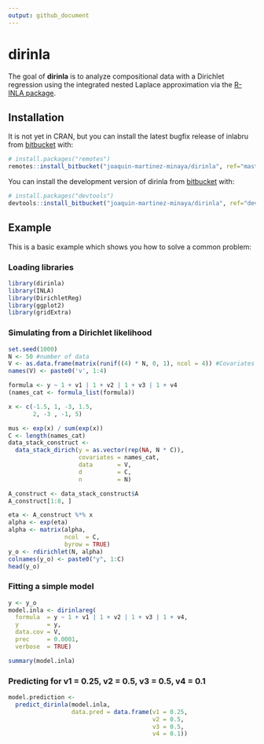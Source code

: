 ```yaml
---
output: github_document
---
```


# dirinla

The goal of **dirinla** is to analyze compositional data with a Dirichlet regression using the integrated nested Laplace approximation via the [R-INLA package](http://www.r-inla.org). 

## Installation

It is not yet in CRAN, but you can install the latest bugfix release of inlabru from [bitbucket](https://bitbucket.org/) with:

```r
# install.packages("remotes")
remotes::install_bitbucket("joaquin-martinez-minaya/dirinla", ref="master")
```

You can install the development version of dirinla from [bitbucket](https://bitbucket.org/) with:
```r
# install.packages("devtools")
devtools::install_bitbucket("joaquin-martinez-minaya/dirinla", ref="devel")
```

## Example
This is a basic example which shows you how to solve a common problem:

### Loading libraries
```r
library(dirinla)
library(INLA)
library(DirichletReg)
library(ggplot2)
library(gridExtra)
```

### Simulating from a Dirichlet likelihood 
```r
set.seed(1000)
N <- 50 #number of data
V <- as.data.frame(matrix(runif((4) * N, 0, 1), ncol = 4)) #Covariates
names(V) <- paste0('v', 1:4)

formula <- y ~ 1 + v1 | 1 + v2 | 1 + v3 | 1 + v4
(names_cat <- formula_list(formula))

x <- c(-1.5, 1, -3, 1.5,
       2, -3 , -1, 5)

mus <- exp(x) / sum(exp(x))
C <- length(names_cat)
data_stack_construct <-
  data_stack_dirich(y = as.vector(rep(NA, N * C)),
                    covariates = names_cat,
                    data       = V,
                    d          = C,
                    n          = N)

A_construct <- data_stack_construct$A
A_construct[1:8, ]

eta <- A_construct %*% x
alpha <- exp(eta)
alpha <- matrix(alpha,
                ncol  = C,
                byrow = TRUE)
y_o <- rdirichlet(N, alpha)
colnames(y_o) <- paste0("y", 1:C)
head(y_o)
```

### Fitting a simple model
```r
y <- y_o
model.inla <- dirinlareg(
  formula  = y ~ 1 + v1 | 1 + v2 | 1 + v3 | 1 + v4,
  y        = y,
  data.cov = V,
  prec     = 0.0001,
  verbose  = TRUE)

summary(model.inla)
```


### Predicting for v1 = 0.25, v2 = 0.5, v3 = 0.5, v4 = 0.1 
```r
model.prediction <-
  predict_dirinla(model.inla,
                  data.pred = data.frame(v1 = 0.25,
                                         v2 = 0.5,
                                         v3 = 0.5,
                                         v4 = 0.1))
```
